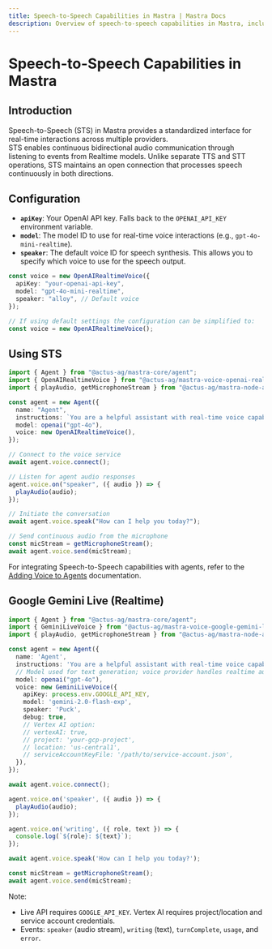 ```yaml
---
title: Speech-to-Speech Capabilities in Mastra | Mastra Docs
description: Overview of speech-to-speech capabilities in Mastra, including real-time interactions and event-driven architecture.
---
```


# Speech-to-Speech Capabilities in Mastra

## Introduction

Speech-to-Speech (STS) in Mastra provides a standardized interface for real-time interactions across multiple providers.  
STS enables continuous bidirectional audio communication through listening to events from Realtime models. Unlike separate TTS and STT operations, STS maintains an open connection that processes speech continuously in both directions.

## Configuration

- **`apiKey`**: Your OpenAI API key. Falls back to the `OPENAI_API_KEY` environment variable.
- **`model`**: The model ID to use for real-time voice interactions (e.g., `gpt-4o-mini-realtime`).
- **`speaker`**: The default voice ID for speech synthesis. This allows you to specify which voice to use for the speech output.

```typescript
const voice = new OpenAIRealtimeVoice({
  apiKey: "your-openai-api-key",
  model: "gpt-4o-mini-realtime",
  speaker: "alloy", // Default voice
});

// If using default settings the configuration can be simplified to:
const voice = new OpenAIRealtimeVoice();
```

## Using STS

```typescript
import { Agent } from "@actus-ag/mastra-core/agent";
import { OpenAIRealtimeVoice } from "@actus-ag/mastra-voice-openai-realtime";
import { playAudio, getMicrophoneStream } from "@actus-ag/mastra-node-audio";

const agent = new Agent({
  name: "Agent",
  instructions: `You are a helpful assistant with real-time voice capabilities.`,
  model: openai("gpt-4o"),
  voice: new OpenAIRealtimeVoice(),
});

// Connect to the voice service
await agent.voice.connect();

// Listen for agent audio responses
agent.voice.on("speaker", ({ audio }) => {
  playAudio(audio);
});

// Initiate the conversation
await agent.voice.speak("How can I help you today?");

// Send continuous audio from the microphone
const micStream = getMicrophoneStream();
await agent.voice.send(micStream);
```

For integrating Speech-to-Speech capabilities with agents, refer to the [Adding Voice to Agents](../agents/adding-voice.mdx) documentation.

## Google Gemini Live (Realtime)

```typescript
import { Agent } from "@actus-ag/mastra-core/agent";
import { GeminiLiveVoice } from "@actus-ag/mastra-voice-google-gemini-live";
import { playAudio, getMicrophoneStream } from "@actus-ag/mastra-node-audio";

const agent = new Agent({
  name: 'Agent',
  instructions: 'You are a helpful assistant with real-time voice capabilities.',
  // Model used for text generation; voice provider handles realtime audio
  model: openai("gpt-4o"),
  voice: new GeminiLiveVoice({
    apiKey: process.env.GOOGLE_API_KEY,
    model: 'gemini-2.0-flash-exp',
    speaker: 'Puck',
    debug: true,
    // Vertex AI option:
    // vertexAI: true, 
    // project: 'your-gcp-project', 
    // location: 'us-central1',
    // serviceAccountKeyFile: '/path/to/service-account.json',
  }),
});

await agent.voice.connect();

agent.voice.on('speaker', ({ audio }) => {
  playAudio(audio);
});

agent.voice.on('writing', ({ role, text }) => {
  console.log(`${role}: ${text}`);
});

await agent.voice.speak('How can I help you today?');

const micStream = getMicrophoneStream();
await agent.voice.send(micStream);
```

Note:
- Live API requires `GOOGLE_API_KEY`. Vertex AI requires project/location and service account credentials.
- Events: `speaker` (audio stream), `writing` (text), `turnComplete`, `usage`, and `error`.
